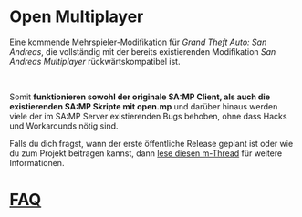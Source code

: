 <h1>Open Multiplayer</h1>

Eine kommende Mehrspieler-Modifikation für _Grand Theft Auto: San Andreas_, die vollständig mit der bereits existierenden Modifikation _San Andreas Multiplayer_ rückwärtskompatibel ist.

<br />

Somit **funktionieren sowohl der originale SA:MP Client, als auch die existierenden SA:MP Skripte mit open.mp** und darüber hinaus werden viele der im SA:MP Server existierenden Bugs behoben, ohne dass Hacks und Workarounds nötig sind.

Falls du dich fragst, wann der erste öffentliche Release geplant ist oder wie du zum Projekt beitragen kannst, dann <a href="https://www.burgershot.gg/showthread.php?tid=99">lese diesen m-Thread</a> für weitere Informationen.

# [FAQ](/faq?lang=de)
